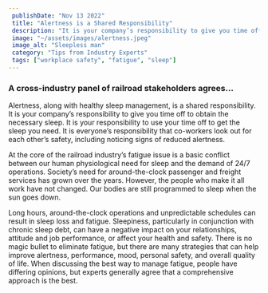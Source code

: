 ```yaml
---
 publishDate: "Nov 13 2022"
 title: "Alertness is a Shared Responsibility"
 description: "It is your company’s responsibility to give you time off to obtain the necessary sleep. It is your responsibility to use your time off to get the sleep you need."
 image: "~/assets/images/alertness.jpeg"
 image_alt: "Sleepless man"
 category: "Tips from Industry Experts"
 tags: ["workplace safety", "fatigue", "sleep"]
---
```


### A cross-industry panel of railroad stakeholders agrees...

Alertness, along with healthy sleep management, is a shared responsibility. It is your company’s responsibility to give you time off to obtain the necessary sleep. It is your responsibility to use your time off to get the sleep you need. It is everyone’s responsibility that co-workers look out for each other’s safety, including noticing signs of reduced alertness.

At the core of the railroad industry’s fatigue issue is a basic conflict between our human physiological need for sleep and the demand of 24/7 operations. Society’s need for around-the-clock passenger and freight services has grown over the years. However, the people who make it all work have not changed. Our bodies are still programmed to sleep when the sun goes down.

Long hours, around-the-clock operations and unpredictable schedules can result in sleep loss and fatigue. Sleepiness, particularly in conjunction with chronic sleep debt, can have a negative impact on your relationships, attitude and job performance, or affect your health and safety. There is no magic bullet to eliminate fatigue, but there are many strategies that can help improve alertness, performance, mood, personal safety, and overall quality of life. When discussing the best way to manage fatigue, people have differing opinions, but experts generally agree that a comprehensive approach is the best.